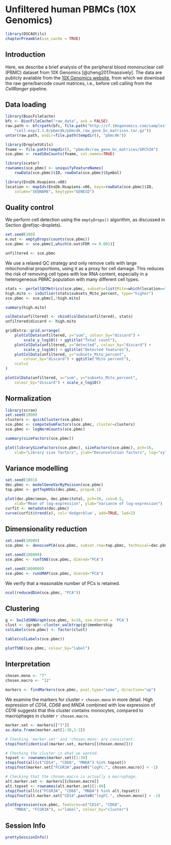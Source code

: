 # Unfiltered human PBMCs (10X Genomics)

```r
library(OSCAUtils)
chapterPreamble(use_cache = TRUE)
```

## Introduction

Here, we describe a brief analysis of the peripheral blood mononuclear cell (PBMC) dataset from 10X Genomics [@zheng2017massively].
The data are publicly available from the [10X Genomics website](https://support.10xgenomics.com/single-cell-gene-expression/datasets/2.1.0/pbmc4k),
from which we download the raw gene/barcode count matrices, i.e., before cell calling from the _CellRanger_ pipeline.

## Data loading

```r
library(BiocFileCache)
bfc <- BiocFileCache("raw_data", ask = FALSE)
raw.path <- bfcrpath(bfc, file.path("http://cf.10xgenomics.com/samples",
    "cell-exp/2.1.0/pbmc4k/pbmc4k_raw_gene_bc_matrices.tar.gz"))
untar(raw.path, exdir=file.path(tempdir(), "pbmc4k"))

library(DropletUtils)
fname <- file.path(tempdir(), "pbmc4k/raw_gene_bc_matrices/GRCh38")
sce.pbmc <- read10xCounts(fname, col.names=TRUE)
```

```r
library(scater)
rownames(sce.pbmc) <- uniquifyFeatureNames(
    rowData(sce.pbmc)$ID, rowData(sce.pbmc)$Symbol)

library(EnsDb.Hsapiens.v86)
location <- mapIds(EnsDb.Hsapiens.v86, keys=rowData(sce.pbmc)$ID, 
    column="SEQNAME", keytype="GENEID")
```

## Quality control

We perform cell detection using the `emptyDrops()` algorithm, as discussed in Section \@ref(qc-droplets).

```r
set.seed(100)
e.out <- emptyDrops(counts(sce.pbmc))
sce.pbmc <- sce.pbmc[,which(e.out$FDR <= 0.001)]
```

```r
unfiltered <- sce.pbmc
```

We use a relaxed QC strategy and only remove cells with large mitochondrial proportions, using it as a proxy for cell damage.
This reduces the risk of removing cell types with low RNA content, especially in a heterogeneous PBMC population with many different cell types.

```r
stats <- perCellQCMetrics(sce.pbmc, subsets=list(Mito=which(location=="MT")))
high.mito <- isOutlier(stats$subsets_Mito_percent, type="higher")
sce.pbmc <- sce.pbmc[,!high.mito]
```

```r
summary(high.mito)
```

```r
colData(unfiltered) <- cbind(colData(unfiltered), stats)
unfiltered$discard <- high.mito

gridExtra::grid.arrange(
    plotColData(unfiltered, y="sum", colour_by="discard") +
        scale_y_log10() + ggtitle("Total count"),
    plotColData(unfiltered, y="detected", colour_by="discard") +
        scale_y_log10() + ggtitle("Detected features"),
    plotColData(unfiltered, y="subsets_Mito_percent",
        colour_by="discard") + ggtitle("Mito percent"),
    ncol=2
)
```

```r
plotColData(unfiltered, x="sum", y="subsets_Mito_percent",
    colour_by="discard") + scale_x_log10()
```

## Normalization

```r
library(scran)
set.seed(1000)
clusters <- quickCluster(sce.pbmc)
sce.pbmc <- computeSumFactors(sce.pbmc, cluster=clusters)
sce.pbmc <- logNormCounts(sce.pbmc)
```

```r
summary(sizeFactors(sce.pbmc))
```

```r
plot(librarySizeFactors(sce.pbmc), sizeFactors(sce.pbmc), pch=16,
    xlab="Library size factors", ylab="Deconvolution factors", log="xy")
```

## Variance modelling

```r
set.seed(1001)
dec.pbmc <- modelGeneVarByPoisson(sce.pbmc)
top.pbmc <- getTopHVGs(dec.pbmc, prop=0.1)
```

```r
plot(dec.pbmc$mean, dec.pbmc$total, pch=16, cex=0.5,
    xlab="Mean of log-expression", ylab="Variance of log-expression")
curfit <- metadata(dec.pbmc)
curve(curfit$trend(x), col='dodgerblue', add=TRUE, lwd=2)
```

## Dimensionality reduction

```r
set.seed(10000)
sce.pbmc <- denoisePCA(sce.pbmc, subset.row=top.pbmc, technical=dec.pbmc)

set.seed(100000)
sce.pbmc <- runTSNE(sce.pbmc, dimred="PCA")

set.seed(1000000)
sce.pbmc <- runUMAP(sce.pbmc, dimred="PCA")
```

We verify that a reasonable number of PCs is retained.

```r
ncol(reducedDim(sce.pbmc, "PCA"))
```

## Clustering

```r
g <- buildSNNGraph(sce.pbmc, k=10, use.dimred = 'PCA')
clust <- igraph::cluster_walktrap(g)$membership
colLabels(sce.pbmc) <- factor(clust)
```

```r
table(colLabels(sce.pbmc))
```

```r
plotTSNE(sce.pbmc, colour_by="label")
```

## Interpretation

```r
chosen.mono <- "7"
chosen.macro <- "12"
```

```r
markers <- findMarkers(sce.pbmc, pval.type="some", direction="up")
```

We examine the markers for cluster `r chosen.mono` in more detail.
High expression of _CD14_, _CD68_ and _MNDA_ combined with low expression of _CD16_ suggests that this cluster contains monocytes,
compared to macrophages in cluster `r chosen.macro`.

```r
marker.set <- markers[["7"]]
as.data.frame(marker.set[1:30,1:3])
```

```r
# Checking 'marker.set' and 'chosen.mono' are consistent.
stopifnot(identical(marker.set, markers[[chosen.mono]]))

# Checking the cluster is what we wanted.
topset <- rownames(marker.set)[1:30]
stopifnot(all(c("CD14", "CD68", "MNDA") %in% topset))
stopifnot(marker.set["FCGR3A",paste0("logFC.", chosen.macro)] < -1)

# Checking that the chosen.macro is actually a macrophage.
alt.marker.set <- markers[[chosen.macro]]
alt.topset <- rownames(alt.marker.set)[1:40]
stopifnot(all(c("FCGR3A", "CD68", "MNDA") %in% alt.topset))
stopifnot(alt.marker.set["CD14",paste0("logFC.", chosen.mono)] < -1)
```

```r
plotExpression(sce.pbmc, features=c("CD14", "CD68",
    "MNDA", "FCGR3A"), x="label", colour_by="cluster")
```

## Session Info {-}

```r
prettySessionInfo()
```
